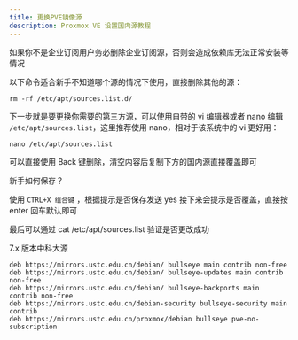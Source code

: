 ```yaml
---
title: 更换PVE镜像源
description: Proxmox VE 设置国内源教程
---
```

<Callout>
  如果你不是企业订阅用户务必删除企业订阅源，否则会造成依赖库无法正常安装等情况
</Callout>

以下命令适合新手不知道哪个源的情况下使用，直接删除其他的源：
```
rm -rf /etc/apt/sources.list.d/
```
下一步就是要更换你需要的第三方源，可以使用自带的 vi 编辑器或者 nano 编辑 `/etc/apt/sources.list`，这里推荐使用 nano，相对于该系统中的 vi 更好用：
```
nano /etc/apt/sources.list
```
可以直接使用 Back 键删除，清空内容后复制下方的国内源直接覆盖即可

新手如何保存？

使用 `CTRL+X 组合键` ，根据提示是否保存发送 yes 接下来会提示是否覆盖，直接按 enter 回车默认即可

最后可以通过 cat /etc/apt/sources.list 验证是否更改成功

7.x 版本中科大源
```
deb https://mirrors.ustc.edu.cn/debian/ bullseye main contrib non-free
deb https://mirrors.ustc.edu.cn/debian/ bullseye-updates main contrib non-free
deb https://mirrors.ustc.edu.cn/debian/ bullseye-backports main contrib non-free
deb https://mirrors.ustc.edu.cn/debian-security bullseye-security main contrib 
deb https://mirrors.ustc.edu.cn/proxmox/debian bullseye pve-no-subscription
```